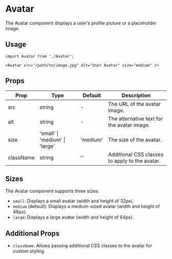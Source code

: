 # Avatar

The Avatar component displays a user's profile picture or a placeholder image.

## Usage

```tsx
import Avatar from './Avatar';

<Avatar src="/path/to/image.jpg" alt="User Avatar" size="medium" />
```

## Props

| Prop      | Type                             | Default   | Description                                         |
| --------- | -------------------------------- | --------- | --------------------------------------------------- |
| src       | string                           | -         | The URL of the avatar image.                        |
| alt       | string                           | -         | The alternative text for the avatar image.          |
| size      | 'small' \| 'medium' \| 'large'   | 'medium'  | The size of the avatar.                             |
| className | string                           | ''        | Additional CSS classes to apply to the avatar.      |

## Sizes

The Avatar component supports three sizes:

- `small`: Displays a small avatar (width and height of 32px).
- `medium` (default): Displays a medium-sized avatar (width and height of 48px).
- `large`: Displays a large avatar (width and height of 64px).

## Additional Props

- `className`: Allows passing additional CSS classes to the avatar for custom styling.